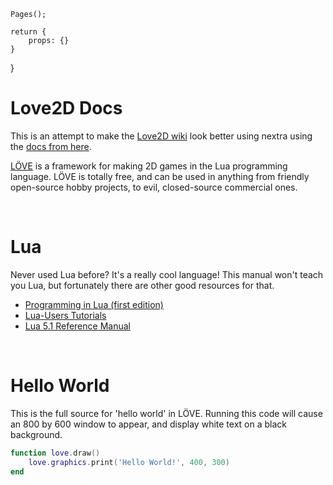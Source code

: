 
	Pages();

	return {
		props: {}
	}
}

# Love2D Docs

This is an attempt to make the [Love2D wiki](https://love2d.org/wiki/Main_Page) look better using nextra using the [docs from here](https://github.com/love2d-community/love-api).

[LÖVE](https://love2d.org) is a framework for making 2D games in the Lua programming language. LÖVE is totally free, and can be used in anything from friendly open-source hobby projects, to evil, closed-source commercial ones.

<br />

# Lua

Never used Lua before? It's a really cool language! This manual won't teach you Lua, but fortunately there are other good resources for that.

- [Programming in Lua (first edition)](http://lua.org/pil)
- [Lua-Users Tutorials](http://lua-users.org/wiki/TutorialDirectory)
- [Lua 5.1 Reference Manual](http://www.lua.org/manual/5.1/)

<br />

# Hello World

This is the full source for 'hello world' in LÖVE. Running this code will cause an 800 by 600 window to appear, and display white text on a black background.

```lua
function love.draw()
    love.graphics.print('Hello World!', 400, 300)
end
```
